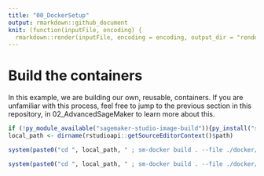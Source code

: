 ```yaml
---
title: "00_DockerSetup"
output: rmarkdown::github_document
knit: (function(inputFile, encoding) {
  rmarkdown::render(inputFile, encoding = encoding, output_dir = "rendered") })
---
```


# Build the containers
In this example, we are building our own, reusable, containers. If you are unfamiliar with this process, feel free to jump to the previous section in this repository, in 02_AdvancedSageMaker to learn more about this. 

```r
if (!py_module_available("sagemaker-studio-image-build")){py_install("sagemaker-studio-image-build", pip=TRUE)}
local_path <- dirname(rstudioapi::getSourceEditorContext()$path)
```

```r
system(paste0("cd ", local_path, " ; sm-docker build . --file ./docker/Dockerfile-processing --repository sagemaker-r-processing:1.0"))

system(paste0("cd ", local_path, " ; sm-docker build . --file ./docker/Dockerfile-train-and-deploy --repository sagemaker-r-train-and-deploy:1.0"))
```

